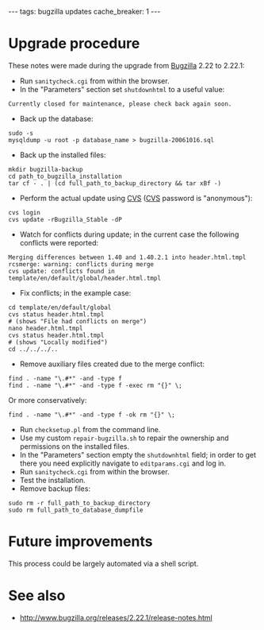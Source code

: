 ---
tags: bugzilla updates
cache_breaker: 1
---
= Upgrade procedure =

These notes were made during the upgrade from [[Bugzilla]] 2.22 to 2.22.1:

* Run <tt>sanitycheck.cgi</tt> from within the browser.
* In the "Parameters" section set <tt>shutdownhtml</tt> to a useful value:

<pre>Currently closed for maintenance, please check back again soon.</pre>

* Back up the database:

<pre>sudo -s
mysqldump -u root -p database_name > bugzilla-20061016.sql</pre>

* Back up the installed files:

<pre>mkdir bugzilla-backup
cd path_to_bugzilla_installation
tar cf - . | (cd full_path_to_backup_directory && tar xBf -)</pre>

* Perform the actual update using [[CVS]] ([[CVS]] password is "anonymous"):

<pre>cvs login
cvs update -rBugzilla_Stable -dP</pre>

* Watch for conflicts during update; in the current case the following conflicts were reported:

<pre>Merging differences between 1.40 and 1.40.2.1 into header.html.tmpl
rcsmerge: warning: conflicts during merge
cvs update: conflicts found in template/en/default/global/header.html.tmpl</pre>

* Fix conflicts; in the example case:

<pre>cd template/en/default/global
cvs status header.html.tmpl
# (shows "File had conflicts on merge")
nano header.html.tmpl
cvs status header.html.tmpl
# (shows "Locally modified")
cd ../../../..</pre>

* Remove auxiliary files created due to the merge conflict:

<pre>find . -name "\.#*" -and -type f
find . -name "\.#*" -and -type f -exec rm "{}" \;</pre>

Or more conservatively:

<pre>find . -name "\.#*" -and -type f -ok rm "{}" \;</pre>

* Run <tt>checksetup.pl</tt> from the command line.
* Use my custom <tt>repair-bugzilla.sh</tt> to repair the ownership and permissions on the installed files.
* In the "Parameters" section empty the <tt>shutdownhtml</tt> field; in order to get there you need explicitly navigate to <tt>editparams.cgi</tt> and log in.
* Run <tt>sanitycheck.cgi</tt> from within the browser.
* Test the installation.
* Remove backup files:

<pre>sudo rm -r full_path_to_backup_directory
sudo rm full_path_to_database_dumpfile</pre>

= Future improvements =

This process could be largely automated via a shell script.

= See also =

* http://www.bugzilla.org/releases/2.22.1/release-notes.html
